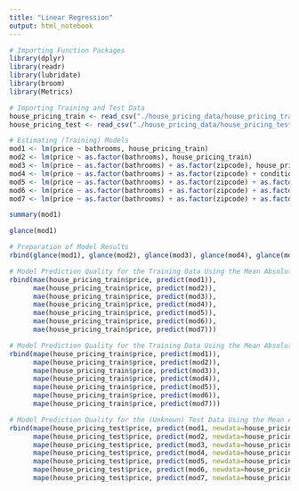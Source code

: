 ```yaml
---
title: "Linear Regression"
output: html_notebook
---
```


```r
# Importing Function Packages
library(dplyr)
library(readr)
library(lubridate)
library(broom)
library(Metrics)
```


```r
# Importing Training and Test Data
house_pricing_train <- read_csv("./house_pricing_data/house_pricing_train.csv")
house_pricing_test <- read_csv("./house_pricing_data/house_pricing_test.csv")
```


```r
# Estimating (Training) Models
mod1 <- lm(price ~ bathrooms, house_pricing_train)
mod2 <- lm(price ~ as.factor(bathrooms), house_pricing_train)
mod3 <- lm(price ~ as.factor(bathrooms) + as.factor(zipcode), house_pricing_train)
mod4 <- lm(price ~ as.factor(bathrooms) + as.factor(zipcode) + condition, house_pricing_train)
mod5 <- lm(price ~ as.factor(bathrooms) + as.factor(zipcode) + as.factor(condition), house_pricing_train)
mod6 <- lm(price ~ as.factor(bathrooms) + as.factor(zipcode) + as.factor(condition) + sqft_living15, house_pricing_train)
mod7 <- lm(price ~ as.factor(bathrooms) + as.factor(zipcode) + as.factor(condition) + sqft_living15 + floors + view + grade + as.factor(zipcode)*as.factor(bathrooms), house_pricing_train)
```


```r
summary(mod1)
```

```r
glance(mod1)
```

```r
# Preparation of Model Results
rbind(glance(mod1), glance(mod2), glance(mod3), glance(mod4), glance(mod5), glance(mod6), glance(mod7))
```


```r
# Model Prediction Quality for the Training Data Using the Mean Absolute Error
rbind(mae(house_pricing_train$price, predict(mod1)),
      mae(house_pricing_train$price, predict(mod2)),
      mae(house_pricing_train$price, predict(mod3)),
      mae(house_pricing_train$price, predict(mod4)),
      mae(house_pricing_train$price, predict(mod5)),
      mae(house_pricing_train$price, predict(mod6)),
      mae(house_pricing_train$price, predict(mod7)))
```


```r
# Model Prediction Quality for the Training Data Using the Mean Absolute Percentage Error
rbind(mape(house_pricing_train$price, predict(mod1)),
      mape(house_pricing_train$price, predict(mod2)),
      mape(house_pricing_train$price, predict(mod3)),
      mape(house_pricing_train$price, predict(mod4)),
      mape(house_pricing_train$price, predict(mod5)),
      mape(house_pricing_train$price, predict(mod6)),
      mape(house_pricing_train$price, predict(mod7)))
```


```r
# Model Prediction Quality for the (Unknown) Test Data Using the Mean Absolute Percentage Error
rbind(mape(house_pricing_test$price, predict(mod1, newdata=house_pricing_test)),
      mape(house_pricing_test$price, predict(mod2, newdata=house_pricing_test)),
      mape(house_pricing_test$price, predict(mod3, newdata=house_pricing_test)),
      mape(house_pricing_test$price, predict(mod4, newdata=house_pricing_test)),
      mape(house_pricing_test$price, predict(mod5, newdata=house_pricing_test)),
      mape(house_pricing_test$price, predict(mod6, newdata=house_pricing_test)),
      mape(house_pricing_test$price, predict(mod7, newdata=house_pricing_test)))


```

